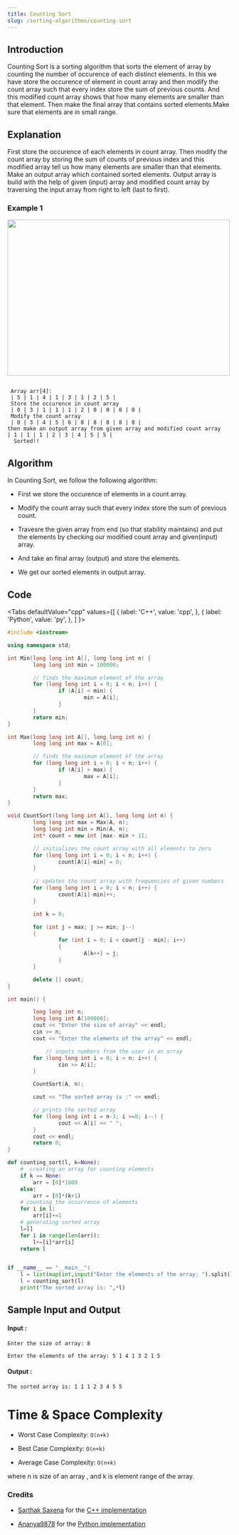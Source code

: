 ```yaml
---
title: Counting Sort
slug: /sorting-algorithms/counting-sort
---
```


## Introduction

Counting Sort is a sorting algorithm that sorts the element of array by counting the number of occurence of each distinct elements. In this we have store the occurence of element in count array and then modify the count array such that every index store the sum of previous counts. And this modified count array shows that how many elements are smaller than that element. Then make the final array that contains sorted elements.Make sure that elements are in small range.


## Explanation
First store the occurence of each elements in count array. Then modify the count array by storing the sum of counts of previous index and this modified array tell us how many elements are smaller than that elements. Make an output array which contained sorted elements. Output array is build with the help of given (input) array and modified count array by traversing the input array from right to left (last to first).

### Example 1

<img src="https://i.imgur.com/2TkzRQz.png" width="500" height="350"/>

```

 Array arr[4]:        
 | 5 | 1 | 4 | 1 | 3 | 1 | 2 | 5 |                               
 Store the occurence in count array
 | 0 | 3 | 1 | 1 | 1 | 2 | 0 | 0 | 0 | 0 |
 Modify the count array
 | 0 | 3 | 4 | 5 | 6 | 8 | 8 | 8 | 8 | 8 |
then make an output array from given array and modified count array
| 1 | 1 | 1 | 2 | 3 | 4 | 5 | 5 |
  Sorted!! 

```
## Algorithm

In Counting Sort, we follow the following algorithm:

* First we store the occurence of elements in a count array.

* Modify the count array such that every index store the sum of previous count.

* Travesre the given array from end (so that stability maintains) and put the elements by checking our modified count array and given(input) array.

* And take an final array (output) and store the elements.

* We get our sorted elements in output array.

## Code


<Tabs
  defaultValue="cpp"
  values={[
    { label: 'C++', value: 'cpp', },
    { label: 'Python', value: 'py', },
  ]
}>
<TabItem value="cpp">

```cpp
#include <iostream>

using namespace std;

int Min(long long int A[], long long int n) {
        long long int min = 100000;

        // finds the maximum element of the array
        for (long long int i = 0; i < n; i++) {
                if (A[i] < min) {
                        min = A[i];
                }
        }
        return min;
}

int Max(long long int A[], long long int n) {
        long long int max = A[0];

        // finds the maximum element of the array
        for (long long int i = 0; i < n; i++) {
                if (A[i] > max) {
                        max = A[i];
                }
        }
        return max;
}

void CountSort(long long int A[], long long int n) {
        long long int max = Max(A, n);
        long long int min = Min(A, n);
        int* count = new int [max- min + 1];

        // initializes the count array with all elements to zero
        for (long long int i = 0; i < n; i++) {
                count[A[i]-min] = 0;
        }

        // updates the count array with frequencies of given numbers
        for (long long int i = 0; i < n; i++) {
                count[A[i]-min]++;
        }

        int k = 0;

        for (int j = max; j >= min; j--)
        {
                for (int i = 0; i < count[j - min]; i++)
                {
                        A[k++] = j;
                }
        }

        delete [] count;
}

int main() {

        long long int n;
        long long int A[100000];
        cout << "Enter the size of array" << endl;
        cin >> n;
        cout << "Enter the elements of the array" << endl;

            // inputs numbers from the user in an array
        for (long long int i = 0; i < n; i++) {
                cin >> A[i];
        }

        CountSort(A, n);

        cout << "The sorted array is :" << endl;

        // prints the sorted array
        for (long long int i = n-1; i >=0; i--) {
                cout << A[i] << " ";
        }
        cout << endl;
        return 0;
}

```
</TabItem>

<TabItem value="py">

```python   
def counting_sort(l, k=None):
    #  creating an array for counting elements
    if k == None:
        arr = [0]*1000
    else:
        arr = [0]*(k+1)
    # counting the occurrence of elements
    for i in l:
        arr[i]+=1
    # generating sorted array
    l=[]
    for i in range(len(arr)):
        l+=[i]*arr[i]
    return l


if __name__ == "__main__":
    l = list(map(int,input("Enter the elements of the array: ").split()))
    l = counting_sort(l)
    print("The sorted array is: ",*l)


```
</TabItem>
</Tabs>

## Sample Input and Output
#### Input :

```
Enter the size of array: 8

Enter the elements of the array: 5 1 4 1 3 2 1 5
```
#### Output :

```
The sorted array is: 1 1 1 2 3 4 5 5
```

# Time & Space Complexity
 
- Worst Case Complexity: `O(n+k)`

- Best Case Complexity: `O(n+k)`

- Average Case Complexity: `O(n+k)`

where n is size of an array , and k is element range of the array.

### Credits
* [Sarthak Saxena](https://github.com/Sarthak-9) for the [C++ implementation](https://github.com/TesseractCoding/NeoAlgo/blob/master/C-Plus-Plus/sort/counting_sort)

* [Ananya9878](https://github.com/Ananya9878) for the [Python implementation](https://github.com/TesseractCoding/NeoAlgo/blob/master/Python/sort/Counting_Sort.py)
